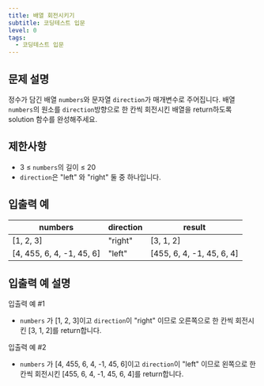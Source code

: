 ```yaml
---
title: 배열 회전시키기
subtitle: 코딩테스트 입문
level: 0
tags:
  - 코딩테스트 입문
---
```


## 문제 설명

정수가 담긴 배열 `numbers`와 문자열 `direction`가 매개변수로 주어집니다. 배열 `numbers`의 원소를 `direction`방향으로 한 칸씩 회전시킨 배열을 return하도록 solution 함수를 완성해주세요.

## 제한사항

- 3 ≤ `numbers`의 길이 ≤ 20
- `direction`은 "left" 와 "right" 둘 중 하나입니다.

## 입출력 예

| numbers                     | direction | result                      |
| --------------------------- | --------- | --------------------------- |
| \[1, 2, 3\]                 | "right"   | \[3, 1, 2\]                 |
| \[4, 455, 6, 4, -1, 45, 6\] | "left"    | \[455, 6, 4, -1, 45, 6, 4\] |

## 입출력 예 설명

입출력 예 #1

- `numbers` 가 \[1, 2, 3\]이고 `direction`이 "right" 이므로 오른쪽으로 한 칸씩 회전시킨 \[3, 1, 2\]를 return합니다.

입출력 예 #2

- `numbers` 가 \[4, 455, 6, 4, -1, 45, 6\]이고 `direction`이 "left" 이므로 왼쪽으로 한 칸씩 회전시킨 \[455, 6, 4, -1, 45, 6, 4\]를 return합니다.
